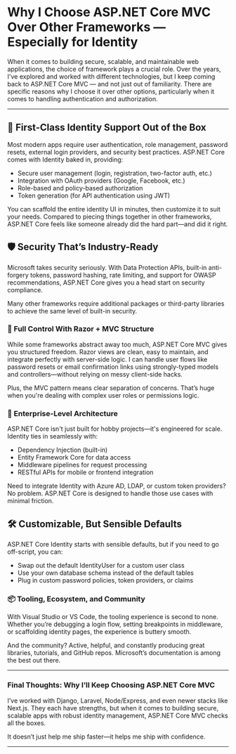 <Cover
  src=""
  alt=""
  caption=""
/>

# Why I Choose ASP.NET Core MVC Over Other Frameworks — Especially for Identity

When it comes to building secure, scalable, and maintainable web applications, the choice of framework plays a crucial role. Over the years, I've explored and worked with different technologies, but I keep coming back to ASP.NET Core MVC — and not just out of familiarity. There are specific reasons why I choose it over other options, particularly when it comes to handling authentication and authorization.

---

## 🔐 First-Class Identity Support Out of the Box

Most modern apps require user authentication, role management, password resets, external login providers, and security best practices. ASP.NET Core comes with Identity baked in, providing:

- Secure user management (login, registration, two-factor auth, etc.)
- Integration with OAuth providers (Google, Facebook, etc.)
- Role-based and policy-based authorization
- Token generation (for API authentication using JWT)

You can scaffold the entire identity UI in minutes, then customize it to suit your needs. Compared to piecing things together in other frameworks, ASP.NET Core feels like someone already did the hard part—and did it right.


## 🛡 Security That’s Industry-Ready

Microsoft takes security seriously. With Data Protection APIs, built-in anti-forgery tokens, password hashing, rate limiting, and support for OWASP recommendations, ASP.NET Core gives you a head start on security compliance.

Many other frameworks require additional packages or third-party libraries to achieve the same level of built-in security.

### 🧩 Full Control With Razor + MVC Structure

While some frameworks abstract away too much, ASP.NET Core MVC gives you structured freedom. Razor views are clean, easy to maintain, and integrate perfectly with server-side logic. I can handle user flows like password resets or email confirmation links using strongly-typed models and controllers—without relying on messy client-side hacks.

Plus, the MVC pattern means clear separation of concerns. That’s huge when you're dealing with complex user roles or permissions logic.


### 🧠 Enterprise-Level Architecture

ASP.NET Core isn't just built for hobby projects—it's engineered for scale. Identity ties in seamlessly with:

- Dependency Injection (built-in)
- Entity Framework Core for data access
- Middleware pipelines for request processing
- RESTful APIs for mobile or frontend integration

Need to integrate Identity with Azure AD, LDAP, or custom token providers? No problem. ASP.NET Core is designed to handle those use cases with minimal friction.


## 🛠 Customizable, But Sensible Defaults

ASP.NET Core Identity starts with sensible defaults, but if you need to go off-script, you can:

- Swap out the default IdentityUser for a custom user class
- Use your own database schema instead of the default tables
- Plug in custom password policies, token providers, or claims


### 📦 Tooling, Ecosystem, and Community

With Visual Studio or VS Code, the tooling experience is second to none. Whether you’re debugging a login flow, setting breakpoints in middleware, or scaffolding identity pages, the experience is buttery smooth.

And the community? Active, helpful, and constantly producing great libraries, tutorials, and GitHub repos. Microsoft’s documentation is among the best out there.

---

### Final Thoughts: Why I’ll Keep Choosing ASP.NET Core MVC

I’ve worked with Django, Laravel, Node/Express, and even newer stacks like Next.js. They each have strengths, but when it comes to building secure, scalable apps with robust identity management, ASP.NET Core MVC checks all the boxes.

It doesn’t just help me ship faster—it helps me ship with confidence.

---
